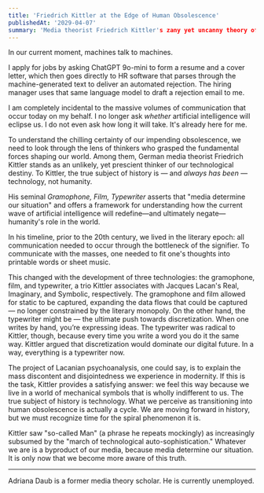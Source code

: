 ```yaml
---
title: 'Friedrich Kittler at the Edge of Human Obsolescence'
publishedAt: '2029-04-07'
summary: 'Media theorist Friedrich Kittler's zany yet uncanny theory of human obsolescence'
---
```

In our current moment, machines talk to machines. 

I apply for jobs by asking ChatGPT 9o-mini to form a resume and a cover letter, which then goes directly to HR software that parses through the machine-generated text to deliver an automated rejection. The hiring manager uses that same language model to draft a rejection email to me.

I am completely incidental to the massive volumes of communication that occur today on my behalf. I no longer ask *whether* artificial intelligence will eclipse us. I do not even ask how long it will take. It's already here for me.

To understand the chilling certainty of our impending obsolescence, we need to look through the lens of thinkers who grasped the fundamental forces shaping our world. Among them, German media theorist Friedrich Kittler stands as an unlikely, yet prescient thinker of our technological destiny. To Kittler, the true subject of history is — and *always has been* — technology, not humanity.

His seminal *Gramophone, Film, Typewriter* asserts that "media determine our situation" and offers a framework for understanding how the current wave of artificial intelligence will redefine—and ultimately negate—humanity's role in the world. 

In his timeline, prior to the 20th century, we lived in the literary epoch: all communication needed to occur through the bottleneck of the signifier. To communicate with the masses, one needed to fit one's thoughts into printable words or sheet music.

This changed with the development of three technologies: the gramophone, film, and typewriter, a trio Kittler associates with Jacques Lacan's Real, Imaginary, and Symbolic, respectively. The gramophone and film allowed for static to be captured, expanding the data flows that could be captured — no longer constrained by the literary monopoly. On the other hand, the typewriter might be — the ultimate push towards discretization. When one writes by hand, you’re expressing ideas. The typewriter was radical to Kittler, though, because every time you write a word you do it the same way. Kittler argued that discretization would dominate our digital future. In a way, everything is a typewriter now.

The project of Lacanian psychoanalysis, one could say, is to explain the mass discontent and disjointedness we experience in modernity. If this is the task, Kittler provides a satisfying answer: we feel this way because we live in a world of mechanical symbols that is wholly indifferent to us. The true subject of history is technology. What we perceive as transitioning into human obsolescence is actually a cycle. We are moving forward in history, but we must recognize time for the spiral phenomenon it is.

Kittler saw "so-called Man" (a phrase he repeats mockingly) as increasingly subsumed by the "march of technological auto-sophistication." Whatever we are is a byproduct of our media, because media determine our situation. It is only now that we become more aware of this truth.

----
Adriana Daub is a former media theory scholar. He is currently unemployed.

